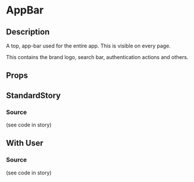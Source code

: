 
<Meta title="page-parts/app-bar" component={AppBar} />

# AppBar

## Description
A top, app-bar used for the entire app. This is visible on every page.

This contains the brand logo, search bar, authentication actions and others.

## Props
<Props of={AppBar} />

## StandardStory
<Preview>
	<Story name="standard">
		<AppBar />
	</Story>
</Preview>

### Source
(see code in story)

## With User
<Preview>
	<Story name="with-user">
		<AppBar />
	</Story>
</Preview>

### Source
(see code in story)
